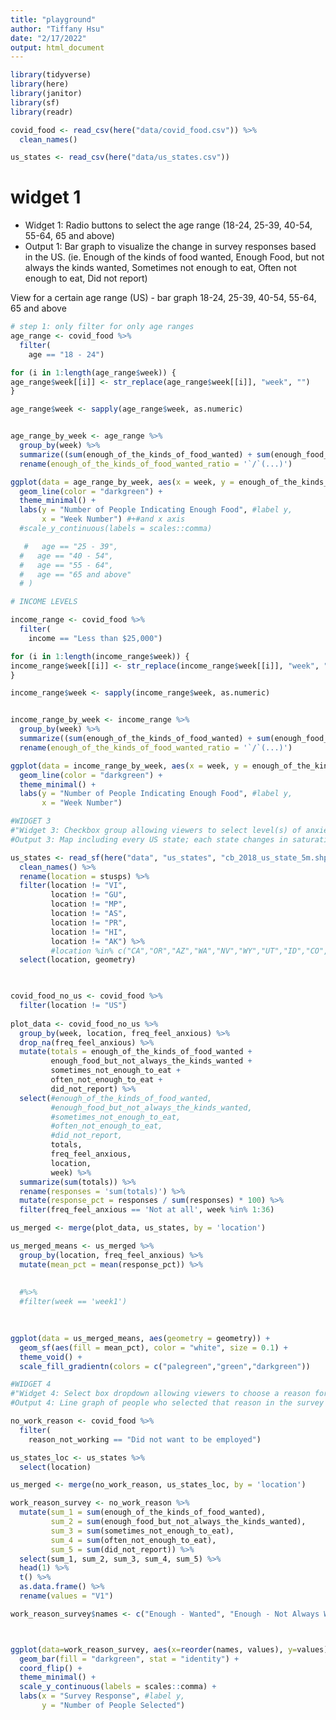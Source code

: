 ```yaml
---
title: "playground"
author: "Tiffany Hsu"
date: "2/17/2022"
output: html_document
---
```


```r
library(tidyverse)
library(here)
library(janitor)
library(sf)
library(readr)
```

```r
covid_food <- read_csv(here("data/covid_food.csv")) %>%
  clean_names()

us_states <- read_csv(here("data/us_states.csv"))

```


# widget 1

- Widget 1: Radio buttons to select the age range (18-24, 25-39, 40-54, 55-64, 65 and above)
- Output 1: Bar graph to visualize the change in survey responses based in the US. (ie. Enough of the kinds of food wanted, Enough Food, but not always the kinds wanted, Sometimes not enough to eat, Often not enough to eat, Did not report)

View for a certain age range (US) - bar graph
18-24, 25-39, 40-54, 55-64, 65 and above

```r
# step 1: only filter for only age ranges
age_range <- covid_food %>% 
  filter(
    age == "18 - 24")

for (i in 1:length(age_range$week)) {
age_range$week[[i]] <- str_replace(age_range$week[[i]], "week", "")
}

age_range$week <- sapply(age_range$week, as.numeric) 


age_range_by_week <- age_range %>% 
  group_by(week) %>% 
  summarize((sum(enough_of_the_kinds_of_food_wanted) + sum(enough_food_but_not_always_the_kinds_wanted))/ (sum(enough_of_the_kinds_of_food_wanted) + sum(enough_food_but_not_always_the_kinds_wanted) + sum(sometimes_not_enough_to_eat) + sum(often_not_enough_to_eat) + sum(did_not_report) )) %>% 
  rename(enough_of_the_kinds_of_food_wanted_ratio = '`/`(...)')

ggplot(data = age_range_by_week, aes(x = week, y = enough_of_the_kinds_of_food_wanted_ratio)) +
  geom_line(color = "darkgreen") +
  theme_minimal() +
  labs(y = "Number of People Indicating Enough Food", #label y,
       x = "Week Number") #+#and x axis
  #scale_y_continuous(labels = scales::comma)

   #   age == "25 - 39",
  #   age == "40 - 54",
  #   age == "55 - 64",
  #   age == "65 and above"
  # )
```

```r
# INCOME LEVELS

income_range <- covid_food %>% 
  filter(
    income == "Less than $25,000")

for (i in 1:length(income_range$week)) {
income_range$week[[i]] <- str_replace(income_range$week[[i]], "week", "")
}

income_range$week <- sapply(income_range$week, as.numeric) 


income_range_by_week <- income_range %>% 
  group_by(week) %>% 
  summarize((sum(enough_of_the_kinds_of_food_wanted) + sum(enough_food_but_not_always_the_kinds_wanted)) / (sum(enough_of_the_kinds_of_food_wanted) + sum(enough_food_but_not_always_the_kinds_wanted) + sum(sometimes_not_enough_to_eat) + sum(often_not_enough_to_eat) + sum(did_not_report) )) %>% 
  rename(enough_of_the_kinds_of_food_wanted_ratio = '`/`(...)')

ggplot(data = income_range_by_week, aes(x = week, y = enough_of_the_kinds_of_food_wanted_ratio)) +
  geom_line(color = "darkgreen") +
  theme_minimal() +
  labs(y = "Number of People Indicating Enough Food", #label y,
       x = "Week Number") 
```

```r
#WIDGET 3
#"Widget 3: Checkbox group allowing viewers to select level(s) of anxiety felt since last surveyed. An additional slider bar allows selection of week(s) to view. We may want to also factor food insecurity into this (ie. can also radio select which response to food insecurity the person gave relative to their anxiety level).
#Output 3: Map including every US state; each state changes in saturation with higher number of responses for that level (or combined levels, if selecting more than one) of anxiety."

us_states <- read_sf(here("data", "us_states", "cb_2018_us_state_5m.shp")) %>%
  clean_names() %>%
  rename(location = stusps) %>%
  filter(location != "VI", 
         location != "GU", 
         location != "MP", 
         location != "AS", 
         location != "PR",
         location != "HI",
         location != "AK") %>%
         #location %in% c("CA","OR","AZ","WA","NV","WY","UT","ID","CO","NM")) 
  select(location, geometry) 


  
covid_food_no_us <- covid_food %>%
  filter(location != "US")
  
plot_data <- covid_food_no_us %>%
  group_by(week, location, freq_feel_anxious) %>%
  drop_na(freq_feel_anxious) %>%
  mutate(totals = enough_of_the_kinds_of_food_wanted +
         enough_food_but_not_always_the_kinds_wanted +
         sometimes_not_enough_to_eat +
         often_not_enough_to_eat +
         did_not_report) %>%
  select(#enough_of_the_kinds_of_food_wanted, 
         #enough_food_but_not_always_the_kinds_wanted, 
         #sometimes_not_enough_to_eat, 
         #often_not_enough_to_eat, 
         #did_not_report,
         totals,
         freq_feel_anxious, 
         location, 
         week) %>%
  summarize(sum(totals)) %>%
  rename(responses = 'sum(totals)') %>%
  mutate(response_pct = responses / sum(responses) * 100) %>%
  filter(freq_feel_anxious == 'Not at all', week %in% 1:36) 

us_merged <- merge(plot_data, us_states, by = 'location')

us_merged_means <- us_merged %>%
  group_by(location, freq_feel_anxious) %>%
  mutate(mean_pct = mean(response_pct)) %>% 
  
  
  #%>%
  #filter(week == 'week1')
  
  

ggplot(data = us_merged_means, aes(geometry = geometry)) +
  geom_sf(aes(fill = mean_pct), color = "white", size = 0.1) +
  theme_void() +
  scale_fill_gradientn(colors = c("palegreen","green","darkgreen"))

```

```r
#WIDGET 4
#"Widget 4: Select box dropdown allowing viewers to choose a reason for not working since last surveyed. We may want to also factor food insecurity into this (ie. can also radio select which response to food insecurity the person gave relative to their reason for not working).
#Output 4: Line graph of people who selected that reason in the survey for the entire US over the time period of the dataset (Week 1 to Week 36)."

no_work_reason <- covid_food %>% 
  filter(
    reason_not_working == "Did not want to be employed")

us_states_loc <- us_states %>%
  select(location) 

us_merged <- merge(no_work_reason, us_states_loc, by = 'location')

work_reason_survey <- no_work_reason %>% 
  mutate(sum_1 = sum(enough_of_the_kinds_of_food_wanted), 
         sum_2 = sum(enough_food_but_not_always_the_kinds_wanted), 
         sum_3 = sum(sometimes_not_enough_to_eat), 
         sum_4 = sum(often_not_enough_to_eat), 
         sum_5 = sum(did_not_report)) %>%
  select(sum_1, sum_2, sum_3, sum_4, sum_5) %>%
  head(1) %>%
  t() %>%
  as.data.frame() %>%
  rename(values = "V1")

work_reason_survey$names <- c("Enough - Wanted", "Enough - Not Always Wanted", "Sometimes Not Enough", "Often Not Enough", "Did not report")



ggplot(data=work_reason_survey, aes(x=reorder(names, values), y=values)) +
  geom_bar(fill = "darkgreen", stat = "identity") +
  coord_flip() +
  theme_minimal() +
  scale_y_continuous(labels = scales::comma) +
  labs(x = "Survey Response", #label y,
       y = "Number of People Selected")
  
```

